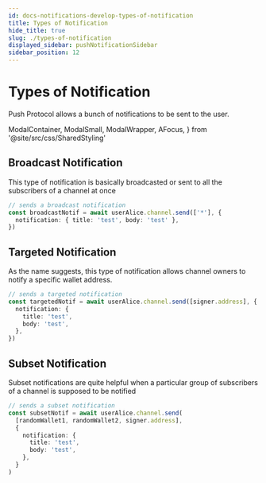 ```yaml
---
id: docs-notifications-develop-types-of-notification
title: Types of Notification
hide_title: true
slug: ./types-of-notification
displayed_sidebar: pushNotificationSidebar
sidebar_position: 12
---
```


# Types of Notification

Push Protocol allows a bunch of notifications to be sent to the user.

<head>
  <title>Types Of Notification | Push Notification | Push Documentation</title>
</head>

  ModalContainer,
  ModalSmall,
  ModalWrapper,
  AFocus,
} from '@site/src/css/SharedStyling'

## Broadcast Notification

This type of notification is basically broadcasted or sent to all the subscribers of a channel at once

<Tabs className="codetabs" groupId="code-examples">
  <TabItem value="js" attributes={{className: "codetab js"}} default>

```typescript
// sends a broadcast notification
const broadcastNotif = await userAlice.channel.send(['*'], {
  notification: { title: 'test', body: 'test' },
})
```

  </TabItem>
</Tabs>

## Targeted Notification

As the name suggests, this type of notification allows channel owners to notify a specific wallet address.

<Tabs className="codetabs" groupId="code-examples">
  <TabItem value="js" attributes={{className: "codetab js"}} default>

```typescript
// sends a targeted notification
const targetedNotif = await userAlice.channel.send([signer.address], {
  notification: {
    title: 'test',
    body: 'test',
  },
})
```

  </TabItem>
</Tabs>

## Subset Notification

Subset notifications are quite helpful when a particular group of subscribers of a channel is supposed to be notified

<Tabs className="codetabs" groupId="code-examples">
  <TabItem value="js" attributes={{className: "codetab js"}} default>

```typescript
// sends a subset notification
const subsetNotif = await userAlice.channel.send(
  [randomWallet1, randomWallet2, signer.address],
  {
    notification: {
      title: 'test',
      body: 'test',
    },
  }
)
```

  </TabItem>
</Tabs>
